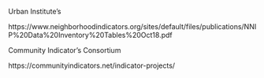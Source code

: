 Urban Institute's 

https://www.neighborhoodindicators.org/sites/default/files/publications/NNIP%20Data%20Inventory%20Tables%20Oct18.pdf

Community Indicator's Consortium

https://communityindicators.net/indicator-projects/

